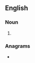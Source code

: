 ==English==

===Noun===
{{head|en|noun plural form}}

# {{plural of|trouper|lang=en}}

===Anagrams===
* {{anagrams|en|posturer|pretours|resprout|sprouter}}